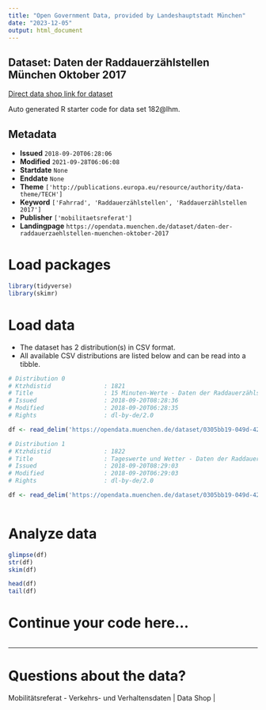 ```yaml
---
title: "Open Government Data, provided by Landeshauptstadt München"
date: "2023-12-05"
output: html_document
---
```


## Dataset: Daten der Raddauerzählstellen München Oktober 2017

[Direct data shop link for dataset](https://opendata.muenchen.de/dataset/daten-der-raddauerzaehlstellen-muenchen-oktober-2017)

Auto generated R starter code for data set 182@lhm.

## Metadata

- **Issued** `2018-09-20T06:28:06`
- **Modified** `2021-09-28T06:06:08`
- **Startdate** `None`
- **Enddate** `None`
- **Theme** `['http://publications.europa.eu/resource/authority/data-theme/TECH']`
- **Keyword** `['Fahrrad', 'Raddauerzählstellen', 'Raddauerzählstellen 2017']`
- **Publisher** `['mobilitaetsreferat']`
- **Landingpage** `https://opendata.muenchen.de/dataset/daten-der-raddauerzaehlstellen-muenchen-oktober-2017`


# Load packages

```r

library(tidyverse)
library(skimr)

```

# Load data

-   The dataset has 2 distribution(s) in CSV format.
-   All available CSV distributions are listed below and can be read into a tibble.

```r

# Distribution 0
# Ktzhdistid               : 1821
# Title                    : 15 Minuten-Werte - Daten der Raddauerzählstellen München Oktober 2017
# Issued                   : 2018-09-20T08:28:36
# Modified                 : 2018-09-20T06:28:35
# Rights                   : dl-by-de/2.0

df <- read_delim('https://opendata.muenchen.de/dataset/0305bb19-049d-4204-a38a-41895c61f44e/resource/bdc0744c-dd46-48be-8a33-a08f22140e72/download/rad20171015min.csv')

# Distribution 1
# Ktzhdistid               : 1822
# Title                    : Tageswerte und Wetter - Daten der Raddauerzählstellen München Oktober 2017
# Issued                   : 2018-09-20T08:29:03
# Modified                 : 2018-09-20T06:29:03
# Rights                   : dl-by-de/2.0

df <- read_delim('https://opendata.muenchen.de/dataset/0305bb19-049d-4204-a38a-41895c61f44e/resource/3f1b26ff-1fd4-48cd-8187-c248ecb80efd/download/rad201710tage.csv')



```

# Analyze data

```r

glimpse(df)
str(df)
skim(df)

head(df)
tail(df)

```

# Continue your code here...

```r

```

------------------------------------------------------------------------

# Questions about the data?

Mobilitätsreferat - Verkehrs- und Verhaltensdaten | Data Shop | 
